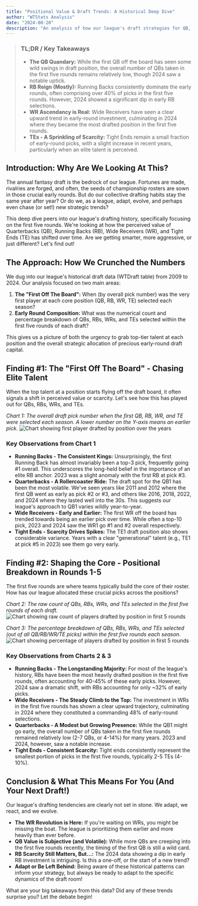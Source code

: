 ```yaml
---
title: "Positional Value & Draft Trends: A Historical Deep Dive"
author: "WTStats Analysis"
date: "2024-08-20"
description: "An analysis of how our league's draft strategies for QB, RB, WR, and TE have evolved over the years, focusing on the first five rounds."
---
```


> ### TL;DR / Key Takeaways
>
> - **The QB Quandary:** While the first QB off the board has seen some wild swings in draft position, the overall number of QBs taken in the first five rounds remains relatively low, though 2024 saw a notable uptick.
> - **RB Reign (Mostly):** Running Backs consistently dominate the early rounds, often comprising over 40% of picks in the first five rounds. However, 2024 showed a significant dip in early RB selections.
> - **WR Ascendancy is Real:** Wide Receivers have seen a clear upward trend in early-round investment, culminating in 2024 where they became the most drafted position in the first five rounds.
> - **TEs - A Sprinkling of Scarcity:** Tight Ends remain a small fraction of early-round picks, with a slight increase in recent years, particularly when an elite talent is perceived.

## Introduction: Why Are We Looking At This?

The annual fantasy draft is the bedrock of our league. Fortunes are made, rivalries are forged, and often, the seeds of championship rosters are sown in those crucial early rounds. But do our collective drafting habits stay the same year after year? Or do we, as a league, adapt, evolve, and perhaps even chase (or set!) new strategic trends?

This deep dive peers into our league's drafting history, specifically focusing on the first five rounds. We're looking at how the perceived value of Quarterbacks (QB), Running Backs (RB), Wide Receivers (WR), and Tight Ends (TE) has shifted over time. Are we getting smarter, more aggressive, or just different? Let's find out!

## The Approach: How We Crunched the Numbers

We dug into our league's historical draft data (WTDraft table) from 2009 to 2024. Our analysis focused on two main areas:

1.  **The "First Off The Board":** When (by overall pick number) was the very first player at each core position (QB, RB, WR, TE) selected each season?
2.  **Early Round Composition:** What was the numerical count and percentage breakdown of QBs, RBs, WRs, and TEs selected within the first five rounds of each draft?

This gives us a picture of both the urgency to grab top-tier talent at each position and the overall strategic allocation of precious early-round draft capital.

## Finding #1: The "First Off The Board" - Chasing Elite Talent

When the top talent at a position starts flying off the draft board, it often signals a shift in perceived value or scarcity. Let's see how this has played out for QBs, RBs, WRs, and TEs.

*Chart 1: The overall draft pick number when the first QB, RB, WR, and TE were selected each season. A lower number on the Y-axis means an earlier pick.*
<img src="https://placehold.co/800x450.png" alt="Chart showing first player drafted by position over the years" data-ai-hint="line chart" />

### Key Observations from Chart 1

- **Running Backs - The Consistent Kings:** Unsurprisingly, the first Running Back has almost invariably been a top-3 pick, frequently going #1 overall. This underscores the long-held belief in the importance of an elite RB anchor. 2023 was a slight anomaly with the first RB at pick #3.
- **Quarterbacks - A Rollercoaster Ride:** The draft spot for the QB1 has been the most volatile. We've seen years like 2011 and 2012 where the first QB went as early as pick #2 or #3, and others like 2016, 2018, 2022, and 2024 where they lasted well into the 30s. This suggests our league's approach to QB1 varies wildly year-to-year.
- **Wide Receivers - Early and Earlier:** The first WR off the board has trended towards being an earlier pick over time. While often a top-10 pick, 2023 and 2024 saw the WR1 go #1 and #2 overall respectively.
- **Tight Ends - Scarcity Drives Spikes:** The TE1 draft position also shows considerable variance. Years with a clear "generational" talent (e.g., TE1 at pick #5 in 2023) see them go very early.

## Finding #2: Shaping the Core - Positional Breakdown in Rounds 1-5

The first five rounds are where teams typically build the core of their roster. How has our league allocated these crucial picks across the positions?

*Chart 2: The raw count of QBs, RBs, WRs, and TEs selected in the first five rounds of each draft.*
<img src="https://placehold.co/800x450.png" alt="Chart showing raw count of players drafted by position in first 5 rounds" data-ai-hint="bar chart" />

*Chart 3: The percentage breakdown of QBs, RBs, WRs, and TEs selected (out of all QB/RB/WR/TE picks) within the first five rounds each season.*
<img src="https://placehold.co/800x450.png" alt="Chart showing percentage of players drafted by position in first 5 rounds" data-ai-hint="percentage chart" />

### Key Observations from Charts 2 & 3

- **Running Backs - The Longstanding Majority:** For most of the league's history, RBs have been the most heavily drafted position in the first five rounds, often accounting for 40-45% of these early picks. However, 2024 saw a dramatic shift, with RBs accounting for only ~32% of early picks.
- **Wide Receivers - The Steady Climb to the Top:** The investment in WRs in the first five rounds has shown a clear upward trajectory, culminating in 2024 where they constituted a commanding 48% of early-round selections.
- **Quarterbacks - A Modest but Growing Presence:** While the QB1 might go early, the overall number of QBs taken in the first five rounds remained relatively low (2-7 QBs, or 4-14%) for many years. 2023 and 2024, however, saw a notable increase.
- **Tight Ends - Consistent Scarcity:** Tight ends consistently represent the smallest portion of picks in the first five rounds, typically 2-5 TEs (4-10%).

## Conclusion & What This Means For You (And Your Next Draft!)

Our league's drafting tendencies are clearly not set in stone. We adapt, we react, and we evolve.

- **The WR Revolution is Here:** If you're waiting on WRs, you might be missing the boat. The league is prioritizing them earlier and more heavily than ever before.
- **QB Value is Subjective (and Volatile):** While more QBs are creeping into the first five rounds recently, the timing of the first QB is still a wild card.
- **RB Scarcity Still Matters, But...:** The 2024 data showing a dip in early RB investment is intriguing. Is this a one-off, or the start of a new trend?
- **Adapt or Be Left Behind:** Being aware of these historical patterns can inform your strategy, but always be ready to adapt to the specific dynamics of the draft room!

What are your big takeaways from this data? Did any of these trends surprise you? Let the debate begin!
